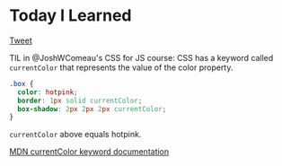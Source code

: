 # Today I Learned

[Tweet](https://twitter.com/Andrei_Calazans/status/1465604143012323328?s=20)

TIL in @JoshWComeau's CSS for JS course: CSS has a keyword called `currentColor` that represents the value of the color property.

```css
.box {
  color: hotpink;
  border: 1px solid currentColor;
  box-shadow: 2px 2px 2px currentColor;
}
```

`currentColor` above equals hotpink. 

[MDN currentColor keyword documentation](https://developer.mozilla.org/en-US/docs/Web/CSS/color_value#currentcolor_keyword)

